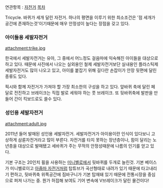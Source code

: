 연관항목 : [[자전거]]
[[목차]]

Tricycle. 바퀴가 세개 달린 자전거. 하나의 평면을 이루기 위한 최소조건은 '점 세개가 공간에 존재하는것'이기때문에 매우 안정성이 높다는 장점을 갖고 있다.

=== 아이들용 세발자전거 ===
attachment:trike.jpg

한국에서 세발자전거는 유아, 그 중에서 어느정도 걸음마에 익숙해진 아이들을 대상으로 하고 있다. 때문에 사진에서 나오는 실외용인 철제 세발자전거보단 실내용인 플라스틱제 세발자전거도 많이 나오고 있고, 아이를 붙잡기 위해 길다란 손잡이가 안장 뒷편에 달린 종류도 있다.

픽시와 함께 자전거가 가져야 할 가장 최소한의 구성을 하고 있다. 앞바퀴 축에 달린 페달로 전진하고 브레이크는 직접 발로 세워야 하는 풋 브레이크. 또 뒷바퀴축에 발판을 만들어 간이 킥보드로도 쓸수 있다.


=== 성인용 세발자전거 ===
attachment:adult.jpg

2011년 들어 발매된 성인용 세발자전거. 세발자전거가 아이용이란 인식이 있다보니 고상하게 삼륜자전거라고 많이 부른다. 자전거를 타지 못하는 장년층이나, 힘이 달리는 노년층을 대상으로 발매됐고 세바퀴가 주는 무적의 안정성때문에 나름의 인기를 얻고 있다.

기본 구조는 20인치 휠을 사용하는 [[미니벨로]]에서 뒷바퀴를 두개로 늘린것. 기본 베이스가 미니벨로이고 [[아줌마 자전거]]처럼 탑튜브가 곡선형태로 내려가 있기 때문에 타고내리기 편하고, 뒷바퀴축 위쪽공간에 짐바구니가 기본 탑재돼 있기 때문에 전통시장을 중심으로 퍼져 나가는 중. 뭔가 허접해 보여도 기어 변속에 V브레이크가 달린 물건이다!
